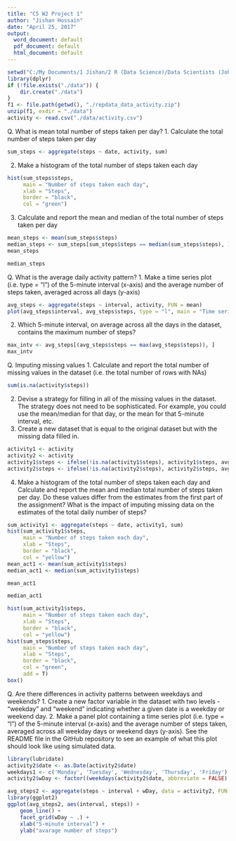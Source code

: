 ---
title: "C5 W2 Project 1"
author: "Jishan Hossain"
date: "April 25, 2017"
output:
  word_document: default
  pdf_document: default
  html_document: default
---
```{r echo=TRUE}
setwd("C:/My Documents/1 Jishan/2 R (Data Science)/Data Scientists (John Hopkins) Coursera/5 Reproducible Research/Week 2/Project 1")
library(dplyr)
if (!file.exists("./data")) {
    dir.create("./data")
}
f1 <- file.path(getwd(), "./repdata_data_activity.zip")
unzip(f1, exdir = "./data")
activity <- read.csv("./data/activity.csv")
```

Q. What is mean total number of steps taken per day?
1. Calculate the total number of steps taken per day

```{r echo=TRUE}
sum_steps <- aggregate(steps ~ date, activity, sum)
```

2. Make a histogram of the total number of steps taken each day

```{r echo=TRUE}
hist(sum_steps$steps, 
     main = "Number of steps taken each day", 
     xlab = "Steps", 
     border = "black", 
     col = "green")
```

3.	Calculate and report the mean and median of the total number of steps taken per day

```{r echo=TRUE}
mean_steps <- mean(sum_steps$steps)
median_steps <- sum_steps[sum_steps$steps == median(sum_steps$steps), ]
mean_steps
```
```{r echo=TRUE}
median_steps
```

Q. What is the average daily activity pattern?
1.	Make a time series plot (i.e. type = "l") of the 5-minute interval (x-axis) and the average number of steps taken, averaged across all days (y-axis)

```{r echo=TRUE}
avg_steps <- aggregate(steps ~ interval, activity, FUN = mean)
plot(avg_steps$interval, avg_steps$steps, type = "l", main = "Time series plot", xlab = " 5 min Interval Identifier", ylab = "Average Steps")
```

2.	Which 5-minute interval, on average across all the days in the dataset, contains the maximum number of steps?

```{r echo=TRUE}
max_intv <- avg_steps[(avg_steps$steps == max(avg_steps$steps)), ]
max_intv
```

Q. Imputing missing values
1.	Calculate and report the total number of missing values in the dataset (i.e. the total number of rows with NAs)

```{r echo=TRUE}
sum(is.na(activity$steps))
```

2.	Devise a strategy for filling in all of the missing values in the dataset. The strategy does not need to be sophisticated. For example, you could use the mean/median for that day, or the mean for that 5-minute interval, etc.
3.	Create a new dataset that is equal to the original dataset but with the missing data filled in.

```{r echo=TRUE}
activity1 <- activity
activity2 <- activity
activity1$steps <- ifelse(!is.na(activity1$steps), activity1$steps, avg_steps$steps)
activity2$steps <- ifelse(!is.na(activity2$steps), activity2$steps, avg_steps$steps)
```

4.	Make a histogram of the total number of steps taken each day and Calculate and report the mean and median total number of steps taken per day. Do these values differ from the estimates from the first part of the assignment? What is the impact of imputing missing data on the estimates of the total daily number of steps?

```{r echo=TRUE}
sum_activity1 <- aggregate(steps ~ date, activity1, sum)
hist(sum_activity1$steps, 
     main = "Number of steps taken each day", 
     xlab = "Steps", 
     border = "black", 
     col = "yellow")
mean_act1 <- mean(sum_activity1$steps)
median_act1 <- median(sum_activity1$steps)
```
```{r}
mean_act1
```
```{r}
median_act1
```
```{r}
hist(sum_activity1$steps, 
     main = "Number of steps taken each day", 
     xlab = "Steps", 
     border = "black", 
     col = "yellow")
hist(sum_steps$steps, 
     main = "Number of steps taken each day", 
     xlab = "Steps", 
     border = "black", 
     col = "green", 
     add = T)
box()
```

Q. Are there differences in activity patterns between weekdays and weekends?
1.	Create a new factor variable in the dataset with two levels - "weekday" and "weekend" indicating whether a given date is a weekday or weekend day.
2.	Make a panel plot containing a time series plot (i.e. type = "l") of the 5-minute interval (x-axis) and the average number of steps taken, averaged across all weekday days or weekend days (y-axis). See the README file in the GitHub repository to see an example of what this plot should look like using simulated data.

```{r echo=TRUE}
library(lubridate)
activity2$date <- as.Date(activity2$date)
weekdays1 <- c('Monday', 'Tuesday', 'Wednesday', 'Thursday', 'Friday')
activity2$wDay <- factor((weekdays(activity2$date, abbreviate = FALSE) %in% weekdays1), levels = c(FALSE, TRUE), labels = c('weekend', 'weekday'))
```

```{r echo=TRUE}
avg_steps2 <- aggregate(steps ~ interval + wDay, data = activity2, FUN = mean)
library(ggplot2)
ggplot(avg_steps2, aes(interval, steps)) + 
    geom_line() + 
    facet_grid(wDay ~ .) +
    xlab("5-minute interval") + 
    ylab("avarage number of steps")
```
